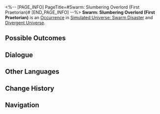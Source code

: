 <%-- [PAGE_INFO]
PageTitle=#Swarm: Slumbering Overlord (First Praetorian)#
[END_PAGE_INFO] --%>
{{Stub}}
{{Simulated Universe Event Infobox
|id            = 18801
|title         = 
|image         = Occurrence Swarm.png
|domains_su    = 
|domains_swarm = Unknown
|domains_gng   = 
|domains_du    = Unknown
|domains_und   = Unknown
|requirements  = 
|prev          = 
|next          = 
|characters    = 
|factions      = 
|order         = 036
|order_du      = 089
}}
'''Swarm: Slumbering Overlord (First Praetorian)''' is an [[Divergent Universe/Occurrence|Occurrence]] in [[Simulated Universe: Swarm Disaster]] and [[Divergent Universe]].

==Possible Outcomes==
{{Possible Outcomes
|choice_1 = Make a detour.
|result_1 = Shhh... Stay absolutely quiet.
|modes_1  = du,und

|choice_2 = Take "spore."
|result_2 = Enter battle with the Swarm. After achieving victory, obtain 3 Component(s) of 1-star rarity and 1 Curio(s).
|modes_2  = und

|choice_3 = Take "spore."
|result_3 = Enter battle with the Swarm. After achieving victory, obtain 1 Blessing(s) and 1 Curio(s).
|modes_3  = du

|choice_4 = Offer your spore sacks to the lord.
|result_4 = Lose Curio: Insect Web and gain 3 random Curio(s).
|modes_4  = du

|choice_5 = Make a detour.
|result_5 = Shhh... Stay absolutely quiet. (The Swarm's alertness will be slightly increased)
|modes_5  = swarm

|choice_6 = Take "spore."
|result_6 = Obtain one 2-star Blessing of Propagation. (The Swarm's alertness will be greatly increased)
|modes_6  = swarm

}}
<!--
==Gameplay Notes==
* 
-->
==Dialogue==
{{Dialogue Start}}
:{{tx}}
{{Dialogue End}}

==Other Languages==
{{Other Languages
|en   = Swarm: Slumbering Overlord (First Praetorian)
|zhs  = 虫潮•沉睡领主（一级卫戍）
|zht  = 蟲潮•沉睡領主（一級衛戍）
|ja   = {{Rubi|虫|むし}}の{{Rubi|潮|しお}}・{{Rubi|深眠|しんみん}}の{{Rubi|領主|りょうしゅ}}（{{Rubi|一級守備|いっきゅうしゅび}}）
|ko   = 곤충 파도•깊이 잠든 영주(1급 경비)
|es   = Enjambre: Cacique dormido (primer pretoriano)
|fr   = Le seigneur assoupi de l'Essaim (premier prétorien)
|ru   = Жужжание: Повелитель сна (гарнизон ур. 1)
|th   = คลื่นแมลง: ท่านผู้หลับใหล (กองกำลังระดับ 1)
|vi   = Côn Trùng - Lãnh Chúa Ngủ Say (Cảnh Vệ Cấp 1)
|de   = Der Schwarm: Schlafender Herrscher (Garnisonsstufe 1)
|id   = Swarm: Raja yang Tertidur (Garnisun Tingkat 1)
|pt   = Enxame: Soberano Adormecido (Primeiro Pretoriano)
}}

==Change History==
{{Change History|1.3}}

==Navigation==
{{Occurrence Navbox}}
